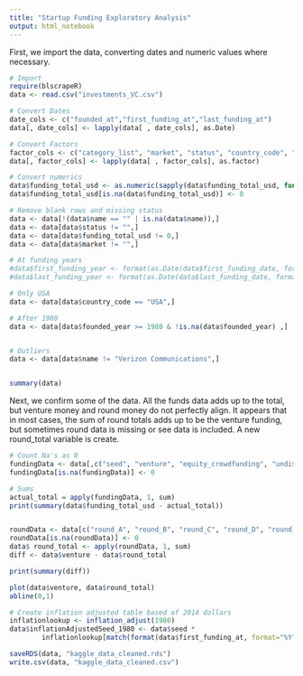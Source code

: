 ```yaml
---
title: "Startup Funding Exploratory Analysis"
output: html_notebook
---
```



First, we import the data, converting dates and numeric values where necessary.

```r
# Import
require(blscrapeR)
data <- read.csv("investments_VC.csv")

# Convert Dates
date_cols <- c("founded_at","first_funding_at","last_funding_at")
data[, date_cols] <- lapply(data[ , date_cols], as.Date)

# Convert Factors
factor_cols <- c("category_list", "market", "status", "country_code", "state_code", "region", "city")
data[, factor_cols] <- lapply(data[ , factor_cols], as.factor)

# Convert numerics
data$funding_total_usd <- as.numeric(sapply(data$funding_total_usd, function(x){gsub("[ ,-]", "", x)}, USE.NAMES=FALSE))
data$funding_total_usd[is.na(data$funding_total_usd)] <- 0

# Remove blank rows and missing status
data <- data[!(data$name == "" | is.na(data$name)),]
data <- data[data$status != "",]
data <- data[data$funding_total_usd != 0,]
data <- data[data$market != "",]

# At funding years
#data$first_funding_year <- format(as.Date(data$first_funding_date, format="%d/%m/%Y"),"%Y")
#data$last_funding_year <- format(as.Date(data$last_funding_date, format="%d/%m/%Y"),"%Y")

# Only USA
data <- data[data$country_code == "USA",]

# After 1980
data <- data[data$founded_year >= 1980 & !is.na(data$founded_year) ,]


# Outliers
data <- data[data$name != "Verizon Communications",]


summary(data)
```

Next, we confirm some of the data. All the funds data adds up to the total, but venture money and round money do not perfectly align. It appears that in most cases, the sum of round totals adds up to be the venture funding, but sometimes round data is missing or see data is included. A new round_total variable is create.

```r
# Count Na's as 0
fundingData <- data[,c("seed", "venture", "equity_crowdfunding", "undisclosed", "convertible_note", "debt_financing", "angel", "grant", "private_equity","post_ipo_equity","post_ipo_debt","secondary_market","product_crowdfunding")]
fundingData[is.na(fundingData)] <- 0

# Sums
actual_total = apply(fundingData, 1, sum)
print(summary(data$funding_total_usd - actual_total))


roundData <- data[c("round_A", "round_B", "round_C", "round_D", "round_E", "round_F", "round_G", "round_H")]
roundData[is.na(roundData)] <- 0
data$ round_total <- apply(roundData, 1, sum)
diff <- data$venture - data$round_total

print(summary(diff))

plot(data$venture, data$round_total)
abline(0,1)

# Create inflation adjusted table based of 2014 dollars
inflationlookup <- inflation_adjust(1980)
data$inflationAdjustedSeed_1980 <- data$seed * 
        inflationlookup[match(format(data$first_funding_at, format="%Y"), inflationlookup$year),]$adj_value

```
```r
saveRDS(data, "kaggle_data_cleaned.rds")
write.csv(data, "kaggle_data_cleaned.csv")
```

